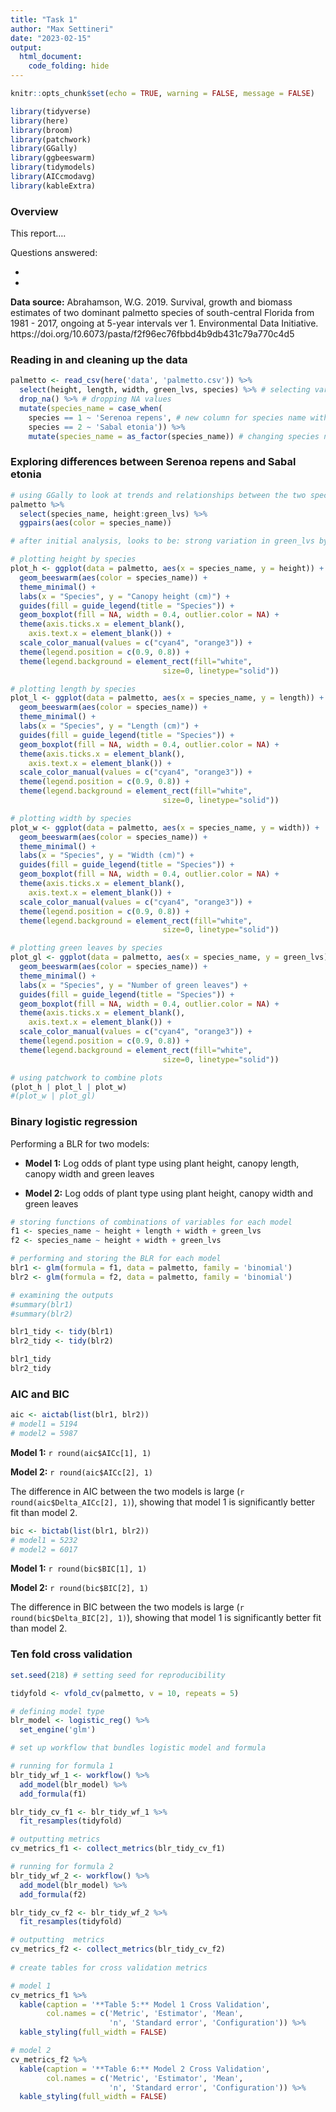 ```yaml
---
title: "Task 1"
author: "Max Settineri"
date: "2023-02-15"
output: 
  html_document:
    code_folding: hide
---
```


```r
knitr::opts_chunk$set(echo = TRUE, warning = FALSE, message = FALSE)

library(tidyverse)
library(here)
library(broom)
library(patchwork)
library(GGally)
library(ggbeeswarm)
library(tidymodels)
library(AICcmodavg)
library(kableExtra)
```

### Overview

This report....

Questions answered:

- 
- 

**Data source:** Abrahamson, W.G. 2019. Survival, growth and biomass estimates of two dominant palmetto species of south-central Florida from 1981 - 2017, ongoing at 5-year intervals ver 1. Environmental Data Initiative. https://doi.org/10.6073/pasta/f2f96ec76fbbd4b9db431c79a770c4d5

### Reading in and cleaning up the data

```r
palmetto <- read_csv(here('data', 'palmetto.csv')) %>% 
  select(height, length, width, green_lvs, species) %>% # selecting variables of interest
  drop_na() %>% # dropping NA values
  mutate(species_name = case_when(
    species == 1 ~ 'Serenoa repens', # new column for species name with full species names
    species == 2 ~ 'Sabal etonia')) %>% 
    mutate(species_name = as_factor(species_name)) # changing species name to a factor for blr
```

### Exploring differences between Serenoa repens and Sabal etonia

```r
# using GGally to look at trends and relationships between the two species and four variables of interest
palmetto %>% 
  select(species_name, height:green_lvs) %>% 
  ggpairs(aes(color = species_name))

# after initial analysis, looks to be: strong variation in green_lvs by species, slight variation in length and height, minimal difference in width
```

```r
# plotting height by species
plot_h <- ggplot(data = palmetto, aes(x = species_name, y = height)) +
  geom_beeswarm(aes(color = species_name)) +
  theme_minimal() +
  labs(x = "Species", y = "Canopy height (cm)") +
  guides(fill = guide_legend(title = "Species")) +
  geom_boxplot(fill = NA, width = 0.4, outlier.color = NA) +
  theme(axis.ticks.x = element_blank(),
    axis.text.x = element_blank()) +
  scale_color_manual(values = c("cyan4", "orange3")) +
  theme(legend.position = c(0.9, 0.8)) +
  theme(legend.background = element_rect(fill="white", 
                                  size=0, linetype="solid"))
```

```r
# plotting length by species
plot_l <- ggplot(data = palmetto, aes(x = species_name, y = length)) +
  geom_beeswarm(aes(color = species_name)) +
  theme_minimal() +
  labs(x = "Species", y = "Length (cm)") +
  guides(fill = guide_legend(title = "Species")) +
  geom_boxplot(fill = NA, width = 0.4, outlier.color = NA) +
  theme(axis.ticks.x = element_blank(),
    axis.text.x = element_blank()) +
  scale_color_manual(values = c("cyan4", "orange3")) +
  theme(legend.position = c(0.9, 0.8)) +
  theme(legend.background = element_rect(fill="white", 
                                  size=0, linetype="solid"))
```

```r
# plotting width by species
plot_w <- ggplot(data = palmetto, aes(x = species_name, y = width)) +
  geom_beeswarm(aes(color = species_name)) +
  theme_minimal() +
  labs(x = "Species", y = "Width (cm)") +
  guides(fill = guide_legend(title = "Species")) +
  geom_boxplot(fill = NA, width = 0.4, outlier.color = NA) +
  theme(axis.ticks.x = element_blank(),
    axis.text.x = element_blank()) +
  scale_color_manual(values = c("cyan4", "orange3")) +
  theme(legend.position = c(0.9, 0.8)) +
  theme(legend.background = element_rect(fill="white", 
                                  size=0, linetype="solid"))
```

```r
# plotting green leaves by species
plot_gl <- ggplot(data = palmetto, aes(x = species_name, y = green_lvs)) +
  geom_beeswarm(aes(color = species_name)) +
  theme_minimal() +
  labs(x = "Species", y = "Number of green leaves") +
  guides(fill = guide_legend(title = "Species")) +
  geom_boxplot(fill = NA, width = 0.4, outlier.color = NA) +
  theme(axis.ticks.x = element_blank(),
    axis.text.x = element_blank()) +
  scale_color_manual(values = c("cyan4", "orange3")) +
  theme(legend.position = c(0.9, 0.8)) +
  theme(legend.background = element_rect(fill="white", 
                                  size=0, linetype="solid"))
```

```r
# using patchwork to combine plots
(plot_h | plot_l | plot_w)
#(plot_w | plot_gl)
```

### Binary logistic regression

Performing a BLR for two models:

- **Model 1:** Log odds of plant type using plant height, canopy length, canopy width and green leaves

- **Model 2:** Log odds of plant type using plant height, canopy width and green leaves

```r
# storing functions of combinations of variables for each model
f1 <- species_name ~ height + length + width + green_lvs
f2 <- species_name ~ height + width + green_lvs

# performing and storing the BLR for each model
blr1 <- glm(formula = f1, data = palmetto, family = 'binomial')
blr2 <- glm(formula = f2, data = palmetto, family = 'binomial')

# examining the outputs
#summary(blr1)
#summary(blr2)

blr1_tidy <- tidy(blr1)
blr2_tidy <- tidy(blr2)

blr1_tidy
blr2_tidy

```

### AIC and BIC

```r
aic <- aictab(list(blr1, blr2))
# model1 = 5194
# model2 = 5987
```

**Model 1:** `r round(aic$AICc[1], 1)`

**Model 2:** `r round(aic$AICc[2], 1)`

The difference in AIC between the two models is large (`r round(aic$Delta_AICc[2], 1)`), showing that model 1 is significantly better fit than model 2.

```r
bic <- bictab(list(blr1, blr2))
# model1 = 5232
# model2 = 6017
```

**Model 1:** `r round(bic$BIC[1], 1)`

**Model 2:** `r round(bic$BIC[2], 1)`

The difference in BIC between the two models is large (`r round(bic$Delta_BIC[2], 1)`), showing that model 1 is significantly better fit than model 2.

### Ten fold cross validation 

```r
set.seed(218) # setting seed for reproducibility

tidyfold <- vfold_cv(palmetto, v = 10, repeats = 5)

# defining model type 
blr_model <- logistic_reg() %>% 
  set_engine('glm')

# set up workflow that bundles logistic model and formula

# running for formula 1
blr_tidy_wf_1 <- workflow() %>%
  add_model(blr_model) %>%
  add_formula(f1)

blr_tidy_cv_f1 <- blr_tidy_wf_1 %>%
  fit_resamples(tidyfold)

# outputting metrics
cv_metrics_f1 <- collect_metrics(blr_tidy_cv_f1)

# running for formula 2
blr_tidy_wf_2 <- workflow() %>%
  add_model(blr_model) %>%
  add_formula(f2)

blr_tidy_cv_f2 <- blr_tidy_wf_2 %>%
  fit_resamples(tidyfold)

# outputting  metrics
cv_metrics_f2 <- collect_metrics(blr_tidy_cv_f2) 
 
# create tables for cross validation metrics

# model 1
cv_metrics_f1 %>% 
  kable(caption = '**Table 5:** Model 1 Cross Validation',
        col.names = c('Metric', 'Estimator', 'Mean',
                      'n', 'Standard error', 'Configuration')) %>% 
  kable_styling(full_width = FALSE)

# model 2
cv_metrics_f2 %>% 
  kable(caption = '**Table 6:** Model 2 Cross Validation',
        col.names = c('Metric', 'Estimator', 'Mean',
                      'n', 'Standard error', 'Configuration')) %>% 
  kable_styling(full_width = FALSE)
```

